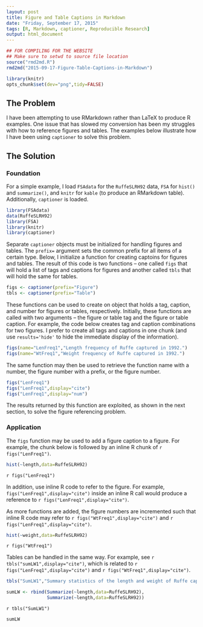 ```yaml
---
layout: post
title: Figure and Table Captions in Markdown
date: "Friday, September 17, 2015"
tags: [R, Markdown, captioner, Reproducible Research]
output: html_document
---
```

```r
## FOR COMPILING FOR THE WEBSITE
## Make sure to setwd to source file location
source("rmd2md.R")
rmd2md("2015-09-17-Figure-Table-Captions-in-Markdown")
```

```r
library(knitr)
opts_chunk$set(dev="png",tidy=FALSE)
```

## The Problem

I have been attempting to use RMarkdown rather than LaTeX to produce R examples.  One issue that has slowed my conversion has been my struggles with how to reference figures and tables.  The examples below illustrate how I have been using `captioner` to solve this problem.

## The Solution

### Foundation

For a simple example, I load `FSAdata` for the `RuffeSLRH92` data, `FSA` for `hist()` and `summarize()`, and `knitr` for `kable` (to produce an RMarkdown table).  Additionally, `captioner` is loaded.
```r
library(FSAdata)
data(RuffeSLRH92)
library(FSA)
library(knitr)
library(captioner)
```

Separate `captioner` objects must be initialized for handling figures and tables.  The `prefix=` argument sets the common prefix for all items of a certain type.  Below, I initialize a function for creating captoins for figures and tables.  The result of this code is two functions -- one called `figs` that will hold a list of tags and captions for figures and another called `tbls` that will hold the same for tables.
```r
figs <- captioner(prefix="Figure")
tbls <- captioner(prefix="Table")
```

These functions can be used to create on object that holds a tag, caption, and number for figures or tables, respectively.  Initially, these functions are called with two arguments -- the figure or table tag and the figure or table caption.  For example, the code below creates tag and caption combinations for two figures.  I prefer to create all tags and captions in one chunk (and use `results='hide'` to hide the immediate display of the information).
```r
figs(name="LenFreq1","Length frequency of Ruffe captured in 1992.")
figs(name="WtFreq1","Weight frequency of Ruffe captured in 1992.")
```

The same function may then be used to retrieve the function name with a number, the figure number with a prefix, or the figure number.
```r
figs("LenFreq1")
figs("LenFreq1",display="cite")
figs("LenFreq1",display="num")
```

The results returned by this function are exploited, as shown in the next section, to solve the figure referencing problem.

### Application

The `figs` function may be used to add a figure caption to a figure.  For example, the chunk below is followed by an inline R chunk of `r figs("LenFreq1")`.
```r
hist(~length,data=RuffeSLRH92)
```

`r figs("LenFreq1")`

In addition, use inline R code to refer to the figure.  For example, `figs("LenFreq1",display="cite")` inside an inline R call would produce a reference to `r figs("LenFreq1",display="cite")`.

As more functions are added, the figure numbers are incremented such that inline R code may refer to `r figs("WtFreq1",display="cite")` and `r figs("LenFreq1",display="cite")`.

```r
hist(~weight,data=RuffeSLRH92)
```

`r figs("WtFreq1")`

Tables can be handled in the same way.  For example, see `r tbls("sumLW1",display="cite")`, which is related to `r figs("LenFreq1",display="cite")` and `r figs("WtFreq1",display="cite")`.
```r
tbls("SumLW1","Summary statistics of the length and weight of Ruffe captured in 1992.")
```

```r
sumLW <- rbind(Summarize(~length,data=RuffeSLRH92),
               Summarize(~length,data=RuffeSLRH92))
```

`r tbls("SumLW1")`

```r
sumLW
```

